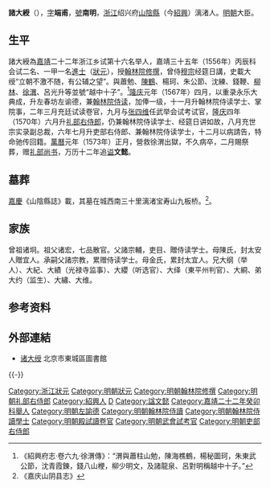 {{明清人物信息框
| 姓名 = 諸大綬
| 原名 =
| 圖片名稱= Zhu Dashou.png
| 圖片大小 = 200px
| 圖片說明 = 《古圣贤像传略》卷十六之《諸文懿像》
| 最高職務 = 吏部右侍郎兼翰林院侍读学士
| 國家 = 大明
| 爵位 =
| 籍貫 = [[浙江承宣佈政使司|浙江承宣佈政使司]][[紹興府|紹興府]][[山陰縣|山陰縣]]
| 族裔 = 漢族
| 旗籍 = 
| 字號 = 字端甫，號南明
| 諡號 = 文懿
| 出生日期 = [[嘉靖|嘉靖]]二年（1523年）十一月十五日
| 出生地點 = [[浙江承宣佈政使司|浙江承宣佈政使司]][[山陰縣|山陰縣]]
| 逝世日期 = [[萬曆|萬曆]]元年（1573年）
| 逝世地點 = [[北京|京師]]
| 墓葬 =
| 配偶 =娶钱氏，封安人
| 親屬 = （子）万里、万安、万有
| 出身 = 
*嘉靖二十二年癸卯科舉人
*嘉靖三十五年丙辰科進士及第
| 著作 =
*《諸文懿公集》
}}
'''諸大綬'''（{{bd|1523年||1573年|catIdx=Zhu諸}}），[[表字|字]]'''端甫'''，[[號|號]]'''南明'''，[[浙江|浙江]]绍兴府[[山陰縣|山陰縣]]（今[[紹興|紹興]]）漓渚人。[[明朝|明朝]]大臣。

==生平==
諸大綬為[[嘉靖|嘉靖]]二十二年浙江乡试第十六名举人，嘉靖三十五年（1556年）丙辰科会试二名、一甲一名[[進士|進士]]（[[狀元|狀元]]），授[[翰林院|翰林院]][[修撰|修撰]]，曾侍[[明穆宗|穆宗]]经筵日講，史載大绶“立朝不激不随，有公辅之望”。與蕭勉、[[陳鶴_(明朝詩人)|陳鶴]]、楊珂、朱公節、沈練、錢鞭、[[柳林|柳林]]、[[徐渭|徐渭]]、呂光升等並號“越中十子”。<ref>《紹興府志·卷六九·徐渭傳》：“渭與蕭柱山勉，陳海樵鶴，楊秘圖珂，朱東武公節，沈青霞錬，錢八山楩，柳少明文，及諸龍泉、呂對明稱越中十子。”</ref>[[隆庆_(明朝)|隆庆]]元年（1567年）四月，以重录永乐大典成，升左春坊左谕德，兼[[翰林院侍读|翰林院侍读]]，加俸一级，十一月升翰林院侍读学士、掌院事，二年三月充廷试读卷官，九月与[[张四维|张四维]]任武举会试考试官，[[隆庆_(明朝)|隆庆]]四年（1570年）六月升[[礼部右侍郎|礼部右侍郎]]，仍兼翰林院侍读学士、经筵日讲如故，八月充世宗实录副总裁，六年七月升吏部右侍郎、兼翰林院侍读学士，十二月以病請告，特命驰传回籍。[[萬曆|萬曆]]元年（1573年）正月，營救徐渭出獄，不久病卒，二月賜祭葬，赠[[礼部尚书|礼部尚书]]，万历十二年追[[谥|谥]]'''文懿'''。

==墓葬==
[[嘉慶|嘉慶]]《山陰縣誌》載，其墓在城西南三十里漓渚宝寿山九板桥。<ref>《嘉庆山阴县志》</ref>。

==家族==
曾祖诸坰。祖父诸宏，七品散官。父諸宗輔，吏目、贈侍读学士。母陳氏，封太安人贈宜人。承嗣父諸宗教，累赠侍读学士。母金氏，累封太宜人。兄大纲（举人）、大紀、大績（光禄寺监事）、大纓（听选官）、大绎（東平州判官）、大綗、弟大约（监生）、大繡、大维。

== 参考资料 ==
{{Reflist}}

==外部連結==
*[https://web.archive.org/web/20160304131018/http://fuzhuang.bjdclib.com/subdb/exam/examperson/200908/t20090818_21954.html 诸大绶] 北京市東城區圖書館

{{-}}
{{並稱|越中十子|[[徐渭|徐　渭]] - [[蕭勉_(明朝)|蕭　勉]] - [[陳鶴_(明朝)|陳　鶴]] - [[楊珂_(明朝文人)|楊　珂]] - [[朱公節|朱公節]] - [[沈鍊|沈　鍊]] - [[錢楩|錢　楩]] - [[柳文_(明朝文人)|柳　文]] - 諸大綬 - [[呂光升|呂光升]]}}

{{嘉靖三十五年丙辰科殿試金榜}}

{{Authority control}}
{{DEFAULTSORT:Zhu諸}}
[[Category:浙江狀元|Category:浙江狀元]]
[[Category:明朝狀元|Category:明朝狀元]]
[[Category:明朝翰林院修撰|Category:明朝翰林院修撰]]
[[Category:明朝礼部右侍郎|Category:明朝礼部右侍郎]]
[[Category:紹興人|Category:紹興人]]
[[Category:諸姓|D]]
[[Category:諡文懿|Category:諡文懿]]
[[Category:嘉靖二十二年癸卯科舉人|Category:嘉靖二十二年癸卯科舉人]]
[[Category:明朝左諭德|Category:明朝左諭德]]
[[Category:明朝翰林院侍讀|Category:明朝翰林院侍讀]]
[[Category:明朝翰林院侍讀學士|Category:明朝翰林院侍讀學士]]
[[Category:明朝殿試讀卷官|Category:明朝殿試讀卷官]]
[[Category:明朝武會試考官|Category:明朝武會試考官]]
[[Category:明朝吏部右侍郎|Category:明朝吏部右侍郎]]